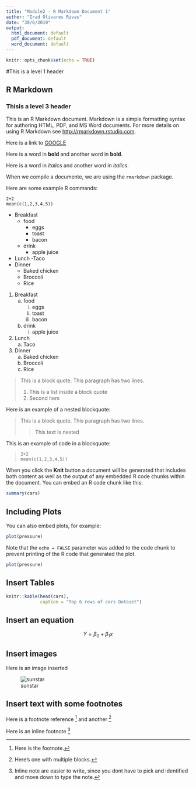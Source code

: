 ```yaml
---
title: "Module2 - R Markdown Document 1"
author: "Irad Olivares Rivas"
date: "30/6/2019"
output:
  html_document: default
  pdf_document: default
  word_document: default
---
```


```r
knitr::opts_chunk$set(echo = TRUE)
```

#This is a level 1 header

## R Markdown

### Thisis a level 3 header

This is an R Markdown document. Markdown is a simple formatting syntax for authoring HTML, PDF, and MS Word documents. For more details on using R Markdown see <http://rmarkdown.rstudio.com>.

Here is a link to [GOOGLE](http://google.com)

Here is a word in **bold** and another word in __bold__.

Here is a word in *italics* and another word in _italics_.

When we compile a documente, we are using the `rmarkdown` package.

Here are some example R commands:


```
2+2
mean(c(1,2,3,4,5))
```

* Breakfast
    - food
        * eggs
        * toast
        * bacon
    - drink
        + apple juice
* Lunch
    -Taco
* Dinner
    - Baked chicken
    - Broccoli
    - Rice
    
    
    
1. Breakfast
    a. food
        i. eggs
        ii. toast
        iii. bacon
    b. drink
        i. apple juice
2. Lunch
    a. Taco
3. Dinner
    a. Baked chicken
    b. Broccoli
    c. Rice

> This is a block quote. This
> paragraph has two lines.
>
> 1. This is a list inside a block quote
> 2. Second item

Here is an example of a nested blockquote:

> This is a block quote. This
> paragraph has two lines.
>
> > This text is nested

This is an example of code in a blockquote:

>     2+2
>     mean(c(1,2,3,4,5))


When you click the **Knit** button a document will be generated that includes both content as well as the output of any embedded R code chunks within the document. You can embed an R code chunk like this:

```r
summary(cars)
```

## Including Plots

You can also embed plots, for example:

```r
plot(pressure)
```

Note that the `echo = FALSE` parameter was added to the code chunk to prevent printing of the R code that generated the plot.

```r
plot(pressure)
```

## Insert Tables

```r
knitr::kable(head(cars),
             caption = "Top 6 rows of cars Dataset")

```

## Insert an equation

$$ Y = \beta_0 + \beta_1x $$

## Insert images

Here is an image inserted

![sunstar](sunstar.png)

## Insert text with some footnotes

Here is a footnote reference [^1] and another [^longnote]

Here is an inline footnote ^[Inline note are easier to write, since you dont have to pick and identified and move down to type the note.]

[^1]: Here is the footnote.
[^longnote]: Here's one with multiple blocks.

